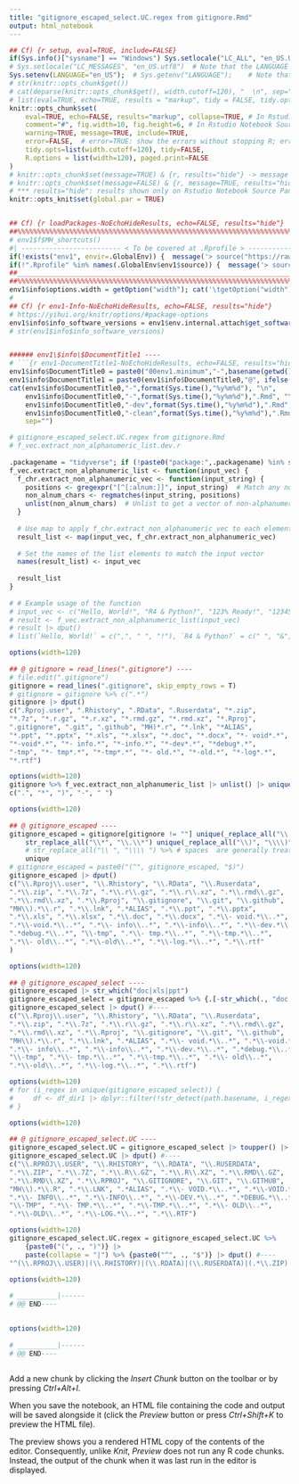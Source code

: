 ```yaml
---
title: "gitignore_escaped_select.UC.regex from gitignore.Rmd"
output: html_notebook
---
```

  
<!-- {r Rstudio-RMarkDown-Shortcuts, eval=FALSE, include=FALSE} -->
<!-- ##### Rstudio RMarkDown Shortcuts -->
<!-- https://support.posit.co/hc/en-us/articles/200711853-Keyboard-Shortcuts-in-the-RStudio-IDE   -->
<!-- https://bookdown.org/yihui/rmarkdown-cookbook/rstudio-shortcuts.html   -->
<!-- Insert R chunk	Ctrl+Alt+I	Command+Option+I   -->
<!-- Preview HTML	Ctrl+Shift+K	Command+Shift+K   -->
<!-- Run all chunks above	Ctrl+Alt+P	Command+Option+P   -->
<!-- Run current chunk	Ctrl+Alt+C	Command+Option+C   -->
<!-- Run current chunk	Ctrl+Shift+Enter	Command+Shift+Enter   -->
<!-- Run next chunk	Ctrl+Alt+N	Command+Option+N   -->
<!-- Run all chunks	Ctrl+Alt+R	Command+Option+R   -->
<!-- Go to next chunk/title	Ctrl+PgDown	Command+PgDown   -->
<!-- Go to previous chunk/title	Ctrl+PgUp	Command+PgUp   -->
<!-- Show/hide document outline	Ctrl+Shift+O	Command+Shift+O   -->
<!-- F7 spell-check your document.   -->
<!-- Restart the R session   Ctrl + Alt + F10 (or Command + Option + F10 on macOS).   -->
<!--    -->
<!-- *** Caution: @ # \$ \% * \\ ***  -->

  
```r
## Cf) {r setup, eval=TRUE, include=FALSE}
if(Sys.info()["sysname"] == "Windows") Sys.setlocale("LC_ALL", "en_US.UTF-8")  # Note that setting category "LC_ALL" sets only categories "LC_COLLATE", "LC_CTYPE", "LC_MONETARY" and "LC_TIME".
# Sys.setlocale("LC_MESSAGES", "en_US.utf8")  # Note that the LANGUAGE environment variable has precedence over "LC_MESSAGES" in selecting the language for message translation on most R platforms.  # LC_MESSAGES does not exist in Windows
Sys.setenv(LANGUAGE="en_US");  # Sys.getenv("LANGUAGE");    # Note that the LANGUAGE environment variable has precedence over "LC_MESSAGES" in selecting the language for message translation on most R platforms.
# str(knitr::opts_chunk$get())
# cat(deparse(knitr::opts_chunk$get(), width.cutoff=120), "  \n", sep="")
# list(eval=TRUE, echo=TRUE, results = "markup", tidy = FALSE, tidy.opts = NULL, collapse = FALSE, prompt = FALSE, comment = "##",     highlight = TRUE, size = "normalsize", background = "#F7F7F7", strip.white = structure(TRUE, class = "AsIs"), cache = FALSE,     cache.path = "cache/", cache.vars = NULL, cache.lazy = TRUE, dependson = NULL, autodep = FALSE, cache.rebuild = FALSE,     fig.keep = "high", fig.show = "asis", fig.align = "default", fig.path = "figure/", dev = NULL, dev.args = NULL, dpi = 72,     fig.ext = NULL, fig.width=7, fig.height=7, fig.env = "figure", fig.cap = NULL, fig.scap = NULL, fig.lp = "fig:",     fig.subcap = NULL, fig.pos = "", out.width=NULL, out.height=NULL, out.extra = NULL, fig.retina = 1, external = TRUE,     sanitize = FALSE, interval = 1, aniopts = "controls,loop", warning = TRUE, error = TRUE, message = TRUE, render = NULL,     ref.label = NULL, child = NULL, engine = "R", split = FALSE, include = TRUE, purl = TRUE)
knitr::opts_chunk$set(
    eval=TRUE, echo=FALSE, results="markup", collapse=TRUE, # In Rstudio Notebook Source Pane & nb.HTML, results="hold" does not work
    comment="#", fig.width=10, fig.height=6, # In Rstudio Notebook Source Pane & nb.HTML, comment="##" does not work?
    warning=TRUE, message=TRUE, include=TRUE, 
    error=FALSE,  # error=TRUE: show the errors without stopping R; error=FALSE: stop on error
    tidy.opts=list(width.cutoff=120), tidy=FALSE, 
    R.options = list(width=120), paged.print=FALSE
) 
# knitr::opts_chunk$set(message=TRUE) & {r, results="hide"} -> message shown in Rstudio Notebook Source Pane & knitted HTML, but not in Preview nb.HTML?!
# knitr::opts_chunk$set(message=FALSE) & {r, message=TRUE, results="hide"} -> message shown in Rstudio Notebook Source Pane & knitted HTML, but not in Preview nb.HTML?!
# *** results="hide": results shown only on Rstudio Notebook Source Pane, but not in nb.HTML nor knitted HTML
knitr::opts_knit$set(global.par = TRUE)


## Cf) {r loadPackages-NoEchoHideResults, echo=FALSE, results="hide"}
##%%%%%%%%%%%%%%%%%%%%%%%%%%%%%%%%%%%%%%%%%%%%%%%%%%%%%%%%%%%%%%%%%%%%%%%%%%%%%%%%  
# env1$f$MH_shortcuts()
#| ------------------------- < To be covered at .Rprofile > --------------------- |#  
if(!exists("env1", envir=.GlobalEnv)) {  message('> source("https://raw.githubusercontent.com/mkim0710/tidystat/master/.Rprofile")')  ;  source("https://raw.githubusercontent.com/mkim0710/tidystat/master/.Rprofile")  ;  .First()  }  
if(!".Rprofile" %in% names(.GlobalEnv$env1$source)) {  message('> source("https://raw.githubusercontent.com/mkim0710/tidystat/master/.Rprofile")')  ;  source("https://raw.githubusercontent.com/mkim0710/tidystat/master/.Rprofile")  ;  .First()  }  
##________________________________________________________________________________  
##%%%%%%%%%%%%%%%%%%%%%%%%%%%%%%%%%%%%%%%%%%%%%%%%%%%%%%%%%%%%%%%%%%%%%%%%%%%%%%%%  
env1$info$options.width = getOption("width"); cat('\tgetOption("width") == ', env1$info$options.width, "  \n", sep="")
#   
## Cf) {r env1-Info-NoEchoHideResults, echo=FALSE, results="hide"}
# https://yihui.org/knitr/options/#package-options
env1$info$info_software_versions = env1$env.internal.attach$get_software_versions(library_names = c("tidyverse", "dplyr", "ggplot2", "purrr", "stringr", "stats","survival"))
# str(env1$info$info_software_versions)


###### env1\$info\$DocumentTitle1 ----  
# ```{r env1-DocumentTitle1-NoEchoHideResults, echo=FALSE, results="hide"}
env1$info$DocumentTitle0 = paste0("00env1.minimum","-",basename(getwd()))
env1$info$DocumentTitle1 = paste0(env1$info$DocumentTitle0,"@", ifelse(grepl("MacBook-Pro", Sys.info()["nodename"]), "MBP", Sys.info()["nodename"]))
cat(env1$info$DocumentTitle0,"-",format(Sys.time(),"%y%m%d"), "\n", 
    env1$info$DocumentTitle0,"-",format(Sys.time(),"%y%m%d"),".Rmd", "\n", 
    env1$info$DocumentTitle0,"-dev",format(Sys.time(),"%y%m%d"),".Rmd", "\n", 
    env1$info$DocumentTitle0,"-clean",format(Sys.time(),"%y%m%d"),".Rmd", "\n", 
    sep="")
```
  
  
```r
# gitignore_escaped_select.UC.regex from gitignore.Rmd
# f_vec.extract_non_alphanumeric_list.dev.r
  
.packagename = "tidyverse"; if (!paste0("package:",.packagename) %in% search()) {library(.packagename, character.only = TRUE)}
f_vec.extract_non_alphanumeric_list <- function(input_vec) {
  f_chr.extract_non_alphanumeric_vec <- function(input_string) {
    positions <- gregexpr("[^[:alnum:]]", input_string)  # Match any non-alphanumeric character
    non_alnum_chars <- regmatches(input_string, positions)
    unlist(non_alnum_chars)  # Unlist to get a vector of non-alphanumeric characters
  }
  
  # Use map to apply f_chr.extract_non_alphanumeric_vec to each element and maintain list structure
  result_list <- map(input_vec, f_chr.extract_non_alphanumeric_vec)
  
  # Set the names of the list elements to match the input vector
  names(result_list) <- input_vec
  
  result_list
}
  
# # Example usage of the function
# input_vec <- c("Hello, World!", "R4 & Python?", "123% Ready!", "12345")
# result <- f_vec.extract_non_alphanumeric_list(input_vec)
# result |> dput()
# list(`Hello, World!` = c(",", " ", "!"), `R4 & Python?` = c(" ", "&", " ", "?"), `123% Ready!` = c("%", " ", "!"), `12345` = character(0))
```
  
  
```r
options(width=120)
  
## @ gitignore = read_lines(".gitignore") ----  
# file.edit(".gitignore")
gitignore = read_lines(".gitignore", skip_empty_rows = T)
# gitignore = gitignore %>% c(".*")
gitignore |> dput()
c(".Rproj.user", ".Rhistory", ".RData", ".Ruserdata", "*.zip", 
"*.7z", "*.r.gz", "*.r.xz", "*.rmd.gz", "*.rmd.xz", "*.Rproj", 
".gitignore", ".git", ".github", "MH)*.r", "*.lnk", "*ALIAS", 
"*.ppt", "*.pptx", "*.xls", "*.xlsx", "*.doc", "*.docx", "*- void*.*", 
"*-void*.*", "*- info.*", "*-info.*", "*-dev*.*", "*debug*.*", 
"-tmp", "*- tmp*.*", "*-tmp*.*", "*- old.*", "*-old.*", "*-log*.*", 
"*.rtf")
```
  
  
```r
options(width=120)
gitignore %>% f_vec.extract_non_alphanumeric_list |> unlist() |> unique() |> dput()
c(".", "*", ")", "-", " ")
```
  
  
```r
options(width=120)
  
## @ gitignore_escaped ----  
gitignore_escaped = gitignore[gitignore != ""] unique(_replace_all("\\.", "\\\\.") %>% # Caution: dot should be handled before asterisk~!
    str_replace_all("\\*", "\\.\\*") unique(_replace_all("\\)", "\\\\)") unique(_replace_all("\\-", "\\\\-") %>% 
    # str_replace_all("\\ ", "\\\\ ") %>% # spaces  are generally treated as literal spaces in regular expressions 
    unique 
# gitignore_escaped = paste0("(^", gitignore_escaped, "$)")
gitignore_escaped |> dput()
c("\\.Rproj\\.user", "\\.Rhistory", "\\.RData", "\\.Ruserdata", 
".*\\.zip", ".*\\.7z", ".*\\.r\\.gz", ".*\\.r\\.xz", ".*\\.rmd\\.gz", 
".*\\.rmd\\.xz", ".*\\.Rproj", "\\.gitignore", "\\.git", "\\.github", 
"MH\\).*\\.r", ".*\\.lnk", ".*ALIAS", ".*\\.ppt", ".*\\.pptx", 
".*\\.xls", ".*\\.xlsx", ".*\\.doc", ".*\\.docx", ".*\\- void.*\\..*", 
".*\\-void.*\\..*", ".*\\- info\\..*", ".*\\-info\\..*", ".*\\-dev.*\\..*", 
".*debug.*\\..*", "\\-tmp", ".*\\- tmp.*\\..*", ".*\\-tmp.*\\..*", 
".*\\- old\\..*", ".*\\-old\\..*", ".*\\-log.*\\..*", ".*\\.rtf"
)
```
  
  
```r
options(width=120)
  
## @ gitignore_escaped_select ----  
gitignore_escaped |> str_which("doc|xls|ppt")
gitignore_escaped_select = gitignore_escaped %>% {.[-str_which(., "doc|xls|ppt")]}
gitignore_escaped_select |> dput() #----  
c("\\.Rproj\\.user", "\\.Rhistory", "\\.RData", "\\.Ruserdata", 
".*\\.zip", ".*\\.7z", ".*\\.r\\.gz", ".*\\.r\\.xz", ".*\\.rmd\\.gz", 
".*\\.rmd\\.xz", ".*\\.Rproj", "\\.gitignore", "\\.git", "\\.github", 
"MH\\).*\\.r", ".*\\.lnk", ".*ALIAS", ".*\\- void.*\\..*", ".*\\-void.*\\..*", 
".*\\- info\\..*", ".*\\-info\\..*", ".*\\-dev.*\\..*", ".*debug.*\\..*", 
"\\-tmp", ".*\\- tmp.*\\..*", ".*\\-tmp.*\\..*", ".*\\- old\\..*", 
".*\\-old\\..*", ".*\\-log.*\\..*", ".*\\.rtf")
```
  
  
```r
options(width=120)
# for (i_regex in unique(gitignore_escaped_select)) {
#     df <- df_dir1 |> dplyr::filter(!str_detect(path.basename, i_regex))
# }
```
  
  
```r
options(width=120)
  
## @ gitignore_escaped_select.UC ----  
gitignore_escaped_select.UC = gitignore_escaped_select |> toupper() |> unique()
gitignore_escaped_select.UC |> dput() #----  
c("\\.RPROJ\\.USER", "\\.RHISTORY", "\\.RDATA", "\\.RUSERDATA", 
".*\\.ZIP", ".*\\.7Z", ".*\\.R\\.GZ", ".*\\.R\\.XZ", ".*\\.RMD\\.GZ", 
".*\\.RMD\\.XZ", ".*\\.RPROJ", "\\.GITIGNORE", "\\.GIT", "\\.GITHUB", 
"MH\\).*\\.R", ".*\\.LNK", ".*ALIAS", ".*\\- VOID.*\\..*", ".*\\-VOID.*\\..*", 
".*\\- INFO\\..*", ".*\\-INFO\\..*", ".*\\-DEV.*\\..*", ".*DEBUG.*\\..*", 
"\\-TMP", ".*\\- TMP.*\\..*", ".*\\-TMP.*\\..*", ".*\\- OLD\\..*", 
".*\\-OLD\\..*", ".*\\-LOG.*\\..*", ".*\\.RTF")
```
  
  
```r
options(width=120)
gitignore_escaped_select.UC.regex = gitignore_escaped_select.UC %>% 
    {paste0("(", ., ")")} |> 
    paste(collapse = "|") %>% {paste0("^", ., "$")} |> dput() #----  
"^(\\.RPROJ\\.USER)|(\\.RHISTORY)|(\\.RDATA)|(\\.RUSERDATA)|(.*\\.ZIP)|(.*\\.7Z)|(.*\\.R\\.GZ)|(.*\\.R\\.XZ)|(.*\\.RMD\\.GZ)|(.*\\.RMD\\.XZ)|(.*\\.RPROJ)|(\\.GITIGNORE)|(\\.GIT)|(\\.GITHUB)|(MH\\).*\\.R)|(.*\\.LNK)|(.*ALIAS)|(.*\\- VOID.*\\..*)|(.*\\-VOID.*\\..*)|(.*\\- INFO\\..*)|(.*\\-INFO\\..*)|(.*\\-DEV.*\\..*)|(.*DEBUG.*\\..*)|(\\-TMP)|(.*\\- TMP.*\\..*)|(.*\\-TMP.*\\..*)|(.*\\- OLD\\..*)|(.*\\-OLD\\..*)|(.*\\-LOG.*\\..*)|(.*\\.RTF)$"
```
  
  
```r
options(width=120)  
  
# __________|------  
# @@ END----  
  
```
  
  
```r
options(width=120)  
  
# __________|------  
# @@ END----  
  
```
  
Add a new chunk by clicking the *Insert Chunk* button on the toolbar or by pressing *Ctrl+Alt+I*.  
  
When you save the notebook, an HTML file containing the code and output will be saved alongside it (click the *Preview* button or press *Ctrl+Shift+K* to preview the HTML file).  
  
The preview shows you a rendered HTML copy of the contents of the editor. Consequently, unlike *Knit*, *Preview* does not run any R code chunks. Instead, the output of the chunk when it was last run in the editor is displayed.  
